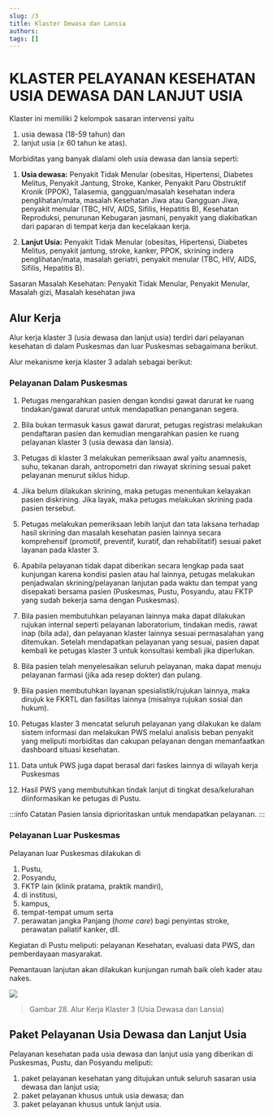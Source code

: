 ```yaml
---
slug: /3
title: Klaster Dewasa dan Lansia
authors: 
tags: []
---
```



# KLASTER PELAYANAN KESEHATAN USIA DEWASA DAN LANJUT USIA

Klaster ini memiliki 2 kelompok sasaran intervensi yaitu 
1) usia dewasa (18-59 tahun) dan 
2) lanjut usia (≥ 60 tahun ke atas).

Morbiditas yang banyak dialami oleh usia dewasa dan lansia seperti:

1. **Usia dewasa:** Penyakit Tidak Menular (obesitas, Hipertensi, Diabetes Melitus, Penyakit Jantung, Stroke, Kanker, Penyakit Paru Obstruktif Kronik (PPOK), Talasemia, gangguan/masalah kesehatan indera penglihatan/mata, masalah Kesehatan Jiwa atau Gangguan Jiwa, penyakit menular (TBC, HIV, AIDS, Sifilis, Hepatitis B), Kesehatan Reproduksi, penurunan Kebugaran jasmani, penyakit yang diakibatkan dari paparan di tempat kerja dan kecelakaan kerja.

2. **Lanjut Usia:** Penyakit Tidak Menular (obesitas, Hipertensi, Diabetes Melitus, penyakit jantung, stroke, kanker, PPOK, skrining indera penglihatan/mata, masalah geriatri, penyakit menular (TBC, HIV, AIDS, Sifilis, Hepatitis B).

Sasaran Masalah Kesehatan: Penyakit Tidak Menular, Penyakit Menular, Masalah gizi, Masalah kesehatan jiwa

## Alur Kerja 

Alur kerja klaster 3 (usia dewasa dan lanjut usia) terdiri dari pelayanan kesehatan di dalam Puskesmas dan luar Puskesmas sebagaimana berikut.

Alur mekanisme kerja klaster 3 adalah sebagai berikut:

### Pelayanan Dalam Puskesmas

1. Petugas mengarahkan pasien dengan kondisi gawat darurat ke ruang tindakan/gawat darurat untuk mendapatkan penanganan segera.

2. Bila bukan termasuk kasus gawat darurat, petugas registrasi melakukan pendaftaran pasien dan kemudian mengarahkan pasien ke ruang pelayanan klaster 3 (usia dewasa dan lansia).

3. Petugas di klaster 3 melakukan pemeriksaan awal yaitu anamnesis, suhu, tekanan darah, antropometri dan riwayat skrining sesuai paket pelayanan menurut siklus hidup.

4. Jika belum dilakukan skrining, maka petugas menentukan kelayakan pasien diskrining. Jika layak, maka petugas melakukan skrining pada pasien tersebut.

5. Petugas melakukan pemeriksaan lebih lanjut dan tata laksana terhadap hasil skrining dan masalah kesehatan pasien lainnya secara komprehensif (promotif, preventif, kuratif, dan rehabilitatif) sesuai paket layanan pada klaster 3.

6. Apabila pelayanan tidak dapat diberikan secara lengkap pada saat kunjungan karena kondisi pasien atau hal lainnya, petugas melakukan penjadwalan skrining/pelayanan lanjutan pada waktu dan tempat yang disepakati bersama pasien (Puskesmas, Pustu, Posyandu, atau FKTP yang sudah bekerja sama dengan Puskesmas).

7. Bila pasien membutuhkan pelayanan lainnya maka dapat dilakukan rujukan internal seperti pelayanan laboratorium, tindakan medis, rawat inap (bila ada), dan pelayanan klaster lainnya sesuai permasalahan yang ditemukan. Setelah mendapatkan pelayanan yang sesuai, pasien dapat kembali ke petugas klaster 3 untuk konsultasi kembali jika diperlukan.

8. Bila pasien telah menyelesaikan seluruh pelayanan, maka dapat menuju pelayanan farmasi (jika ada resep dokter) dan pulang.

9. Bila pasien membutuhkan layanan spesialistik/rujukan lainnya, maka dirujuk ke FKRTL dan fasilitas lainnya (misalnya rujukan sosial dan hukum).

10. Petugas klaster 3 mencatat seluruh pelayanan yang dilakukan ke dalam sistem informasi dan melakukan PWS melalui analisis beban penyakit yang meliputi morbiditas dan cakupan pelayanan dengan memanfaatkan dashboard situasi kesehatan.

11. Data untuk PWS juga dapat berasal dari faskes lainnya di wilayah kerja Puskesmas

12. Hasil PWS yang membutuhkan tindak lanjut di tingkat desa/kelurahan diinformasikan ke petugas di Pustu.

:::info Catatan
Pasien lansia diprioritaskan untuk mendapatkan pelayanan.
:::

### Pelayanan Luar Puskesmas
Pelayanan luar Puskesmas dilakukan di 
1. Pustu, 
2. Posyandu, 
3. FKTP lain (klinik pratama, praktik mandiri), 
4. di institusi, 
5. kampus, 
6. tempat-tempat umum serta 
7. perawatan jangka Panjang (_home care_) bagi penyintas stroke, perawatan paliatif kanker, dll.

Kegiatan di Pustu meliputi: pelayanan Kesehatan, evaluasi data PWS, dan pemberdayaan masyarakat.

Pemantauan lanjutan akan dilakukan kunjungan rumah baik oleh kader atau nakes.

![](/ilm/image080.png)

> Gambar 28. Alur Kerja Klaster 3 (Usia Dewasa dan Lansia)

## Paket Pelayanan Usia Dewasa dan Lanjut Usia

Pelayanan kesehatan pada usia dewasa dan lanjut usia yang diberikan di Puskesmas, Pustu, dan Posyandu meliputi: 
1. paket pelayanan kesehatan yang ditujukan untuk seluruh sasaran usia dewasa dan lanjut usia; 
2. paket pelayanan khusus untuk usia dewasa; dan 
3. paket pelayanan khusus untuk lanjut usia.


<DocCardList/>